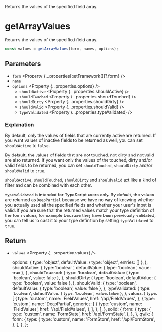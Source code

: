 
<Title>getArrayValues</Title>
<Description>Returns the values of the specified field array.</Description>

# getArrayValues

Returns the values of the specified field array.

```ts
const values = getArrayValues(form, names, options);
```

## Parameters

- `form` <Property {...properties[getFramework()]?.form} />
- `name` <Property type="string" />
- `options` <Property {...properties.options} />
  - `shouldActive` <Property {...properties.shouldActive} />
  - `shouldTouched` <Property {...properties.shouldTouched} />
  - `shouldDirty` <Property {...properties.shouldDirty} />
  - `shouldValid` <Property {...properties.shouldValid} />
  - `typeValidated` <Property {...properties.typeValidated} />

### Explanation

By default, only the values of fields that are currently active are returned. If you want values of inactive fields to be returned as well, you can set `shouldActive` to `false`.

By default, the values of fields that are not touched, not dirty and not valid are also returned. If you want only the values of the touched, dirty and/or valid fields to be returned, you can set `shouldTouched`, `shouldDirty` and/or `shouldValid` to `true`.

`shouldActive`, `shouldTouched`, `shouldDirty` and `shouldValid` act like a kind of filter and can be combined with each other.

`typeValidated` is intended for TypeScript users only. By default, the values are returned as `DeepPartial` because we have no way of knowing whether you actually used all the specified fields and whether your user's input is valid. If you are sure that the returned values match your type definition of the form values, for example because they have been previously validated, you can tell us to cast it to your type definition by setting `typeValidated` to `true`.

## Return

- `values` <Property {...properties.values} />

  options: {
    type: 'object',
    defaultValue: { type: 'object', entries: [] },
  },
  shouldActive: {
    type: 'boolean',
    defaultValue: { type: 'boolean', value: true },
  },
  shouldTouched: {
    type: 'boolean',
    defaultValue: { type: 'boolean', value: false },
  },
  shouldDirty: {
    type: 'boolean',
    defaultValue: { type: 'boolean', value: false },
  },
  shouldValid: {
    type: 'boolean',
    defaultValue: { type: 'boolean', value: false },
  },
  typeValidated: {
    type: 'boolean',
    defaultValue: { type: 'boolean', value: false },
  },
  values: {
    type: [
      {
        type: 'custom',
        name: 'FieldValues',
        href: '/api/FieldValues',
      },
      {
        type: 'custom',
        name: 'DeepPartial',
        generics: [
          {
            type: 'custom',
            name: 'FieldValues',
            href: '/api/FieldValues',
          },
        ],
      },
    ],
  },
  solid: {
    form: {
      type: {
        type: 'custom',
        name: 'FormState',
        href: '/api/FormState',
      },
    },
  },
  qwik: {
    form: {
      type: {
        type: 'custom',
        name: 'FormStore',
        href: '/api/FormStore',
      },
    },
  },
};
